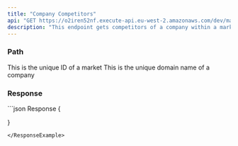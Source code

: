 ```yaml
---
title: "Company Competitors"
api: "GET https://o2iren52nf.execute-api.eu-west-2.amazonaws.com/dev/markets/{market_id}/companies/{domain}/competitors"
description: "This endpoint gets competitors of a company within a market."
---
```


### Path

<ParamField path="market_id" type="string" initialValue="1">
  This is the unique ID of a market
</ParamField>

<ParamField path="domain" type="string" initialValue="erm.com">
  This is the unique domain name of a company
</ParamField>

### Response

<ResponseExample>
  ```json Response
  {

  }
  ```
</ResponseExample>

